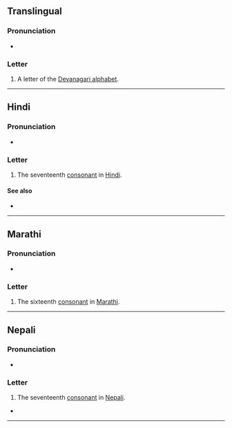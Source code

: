 {{also|थे|थीं|था|थी}}
{{character info}}
==Translingual==

===Pronunciation===
* {{IPA|mul|/t̪ʰə/}}

===Letter===
{{mul-Deva|tha}}

# A letter of the [[Devanagari alphabet]].

----

==Hindi==

===Pronunciation===
* {{hi-IPA|थ.}}

===Letter===
{{head|hi|letter}}

# The seventeenth [[consonant]] in [[Hindi]].

====See also====
* {{list:Devanagari script letters/hi}}

----

==Marathi==

===Pronunciation===
* {{IPA|mr|/tʰə/}}

===Letter===
{{head|mr|letter}}

# The sixteenth [[consonant]] in [[Marathi]].
----
==Nepali==

===Pronunciation===
* {{ne-IPA}}

===Letter===
{{head|ne|letter}}

# The seventeenth [[consonant]] in [[Nepali]].

* 

----